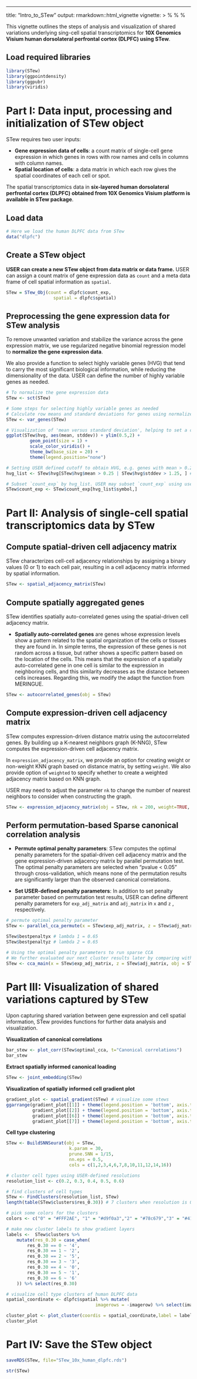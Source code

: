 ---
title: "Intro_to_STew"
output: rmarkdown::html_vignette
vignette: >
  %\VignetteIndexEntry{Intro_to_STew}
  %\VignetteEngine{knitr::rmarkdown}
  %\VignetteEncoding{UTF-8}

This vignette outlines the steps of analysis and visualization of shared variations underlying sing-cell spatial transcriptomics for **10X Genomics Visium human dorsolateral perfrontal cortex (DLPFC) using STew**.

## Load required libraries
```r
library(STew)
library(ggpointdensity)
library(ggpubr)
library(viridis)
```

# Part I: Data input, processing and initialization of STew object
STew requires two user inputs: 

* **Gene expression data of cells**: a count matrix of single-cell gene expression in which genes in rows with row names and cells in columns with column names. 
* **Spatial location of cells**: a data matrix in which each row gives the spatial coordinates of each cell or spot.

The spatial transcriptomics data in **six-layered human dorsolateral perfrontal cortex (DLPFC) obtained from 10X Genomics Visium platform is available in STew package**.


## Load data
```r
# Here we load the human DLPFC data from STew 
data("dlpfc")
```

## Create a STew object 
**USER can create a new STew object from data matrix or data frame.** USER can assign a count matrix of gene expression data as `count` and a meta data frame of cell spatial information as `spatial`.
```r
STew = STew_Obj(count = dlpfc$count_exp,
                  spatial = dlpfc$spatial)
```

## Preprocessing the gene expression data for STew analysis 
To remove unwanted variation and stabilize the variance across the gene expression matrix, we use regularized negative binomial regression model to **normalize the gene expression data**. 

We also provide a function to select highly variable genes (HVG) that tend to carry the most significant biological information, while reducing the dimensionality of the data. USER can define the number of highly variable genes as needed. 

```r
# To normalize the gene expression data
STew <- sct(STew) 
```

```r
# Some steps for selecting highly variable genes as needed
# Calculate row means and standard deviations for genes using normalized gene expression matrix
STew <- var_genes(STew)

# Visualization of 'mean versus standard deviation', helping to set a cutoff selecting highly variable genes
ggplot(STew$hvg, aes(mean, stddev)) + ylim(0.5,2) +
         geom_point(size = 1) +
         scale_color_viridis() +
         theme_bw(base_size = 20) +
         theme(legend.position="none")

# Setting USER defined cutoff to obtain HVG, e.g. genes with mean > 0.25 or stddev > 1.25
hvg_list <- STew$hvg[STew$hvg$mean > 0.25 | STew$hvg$stddev > 1.25, ] # save selected genes as hvg_list 

# Subset `count_exp` by hvg_list. USER may subset `count_exp` using user-defined HVG.
STew$count_exp <- STew$count_exp[hvg_list$symbol,]
```

# Part II: Analysis of single-cell spatial transcriptomics data by STew

## Compute spatial-driven cell adjacency matrix
STew characterizes cell-cell adjacency relationships by assigning a binary values (0 or 1) to each cell pair, resulting in a cell adjacency matrix informed by spatial information. 

```r
STew <- spatial_adjacency_matrix(STew) 
```

## Compute spatially aggregated genes 
STew identifies spatially auto-correlated genes using the spatial-driven cell adjacency matrix.

* **Spatially auto-correlated genes** are genes whose expression levels show a pattern related to the spatial organization of the cells or tissues they are found in. In simple terms, the expression of these genes is not random across a tissue, but rather shows a specific pattern based on the location of the cells. This means that the expression of a spatially auto-correlated gene in one cell is similar to the expression in neighboring cells, and this similarity decreases as the distance between cells increases. Regarding this, we modify the adapt the function from MERINGUE.

```r
STew <- autocorrelated_genes(obj = STew)

```

## Compute expression-driven cell adjacency matrix
STew computes expression-driven distance matrix using the autocorrelated genes. By building up a K-nearest neighbors graph (K-NNG), STew computes the expression-driven cell adjacency matrix. 

In `expression_adjacency_matrix`, we provide an option for creating weight or non-weight KNN graph based on distance matrix, by setting `weight`. We also provide option of `weighted` to specify whether to create a weighted adjacency matrix based on KNN graph.

USER may need to adjust the parameter `nk` to change the number of nearest neighbors to consider when constructing the graph. 
```r
STew <- expression_adjacency_matrix(obj = STew, nk = 200, weight=TRUE, mode = "undirected", weighted = FALSE) # 3639 cells x 3639 cells
```

## Perform permutation-based Sparse canonical correlation analysis 
* **Permute optimal penalty parameters**: STew computes the optimal penalty parameters for the spatial-driven cell adjacency matrix and the gene expression-driven adjacency matrix by parallel permutation test. The optimal penalty parameters are selected when "pvalue < 0.05" through cross-validation, which means none of the permutation results are significantly larger than the observed canonical correlations.

* **Set USER-defined penalty parameters**: In addition to set penalty parameter based on permutation test results, USER can define different penalty parameters for `exp_adj_matrix` and `adj_matrix` in `x` and `z` , respectively. 

```r
# permute optimal penalty parameter
STew <- parallel_cca_permute(x = STew$exp_adj_matrix, z = STew$adj_matrix, obj = STew, nperms=50, niter=3)

STew$bestpenaltyx # lambda 1 = 0.65
STew$bestpenaltyz # lambda 2 = 0.65
```

```r
# Using the optimal penalty parameters to run sparse CCA
# We further evaluated our next cluster results later by comparing with the manual labels, which led to ARI 0.52.
STew <- cca_main(x = STew$exp_adj_matrix, z = STew$adj_matrix, obj = STew, K=20, penaltyx=STew$bestpenaltyx, penaltyz=STew$bestpenaltyz, v=STew$v.init)
```

# Part III: Visualization of shared variations captured by STew
Upon capturing shared variation between gene expression and cell spatial information, STew provides functions for further data analysis and visualization.

**Visualization of canonical correlations**
```r
bar_stew <- plot_corr(STew$optimal_cca, t="Canonical correlations")
bar_stew
```

**Extract spatially informed canonical loading**
```r
STew <- joint_embedding(STew) 
```

**Visualization of spatially informed cell gradient plot**
```r
gradient_plot <- spatial_gradient(STew) # visualize some stews
ggarrange(gradient_plot[[1]] + theme(legend.position = 'bottom', axis.ticks = element_blank(),axis.text = element_blank()), 
          gradient_plot[[2]] + theme(legend.position = 'bottom', axis.ticks = element_blank(),axis.text = element_blank()), 
          gradient_plot[[6]] + theme(legend.position = 'bottom', axis.ticks = element_blank(),axis.text = element_blank()), 
          gradient_plot[[7]] + theme(legend.position = 'bottom', axis.ticks = element_blank(),axis.text = element_blank()), nrow = 1, ncol = 4)

```

**Cell type clustering**
```r
STew <- BuildSNNSeurat(obj = STew, 
                        k.param = 30, 
                        prune.SNN = 1/15, 
                        nn.eps = 0.5, 
                        cols = c(1,2,3,4,6,7,8,10,11,12,14,16))

# cluster cell types using USER-defined resolutions
resolution_list <- c(0.2, 0.3, 0.4, 0.5, 0.6)

# find clusters of cell types 
STew <- FindClusters(resolution_list, STew)
length(table(STew$clusters$res_0.30)) # 7 clusters when resolution is 0.30
```



```r
# pick some colors for the clusters
colors <- c("0" = "#FFF2AE", "1" = "#d9f0a3","2" = "#78c679","3" = "#41ab5d","4" = "#238b45","5" = "#005824","6" = "#525252")

# make new cluster labels to show gradient layers 
labels <-  STew$clusters %>% 
    mutate(res_0.30 = case_when(
        res_0.30 == 0 ~ '4',
        res_0.30 == 1 ~ '2',
        res_0.30 == 2 ~ '5',
        res_0.30 == 3 ~ '3',
        res_0.30 == 4 ~ '0',
        res_0.30 == 5 ~ '1',
        res_0.30 == 6 ~ '6'
    )) %>% select(res_0.30)

# visualize cell type clusters of human DLPFC data
spatial_coordinate <- dlpfc$spatial %>% mutate(
                                  imagerows = -imagerow) %>% select(imagerows, imagecol)
```


```r
cluster_plot <- plot_cluster(coordis = spatial_coordinate,label = labels$res_0.30, colors = colors, t="Cell clusters based on STew") + theme(legend.position = 'right')
cluster_plot
```


# Part IV: Save the STew object
```r
saveRDS(STew, file="STew_10x_human_dlpfc.rds")
```


```r
str(STew)
```
